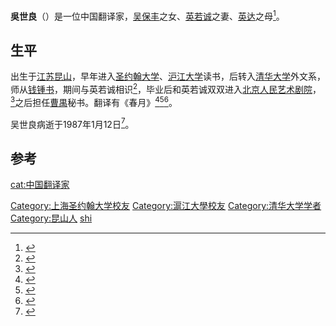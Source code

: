 '''吳世良'''（{{bd|？||1987年|1月12日}}）是一位中国翻译家，[[吴保丰|吴保丰]]之女、[[英若诚|英若诚]]之妻、[[英达|英达]]之母<ref>{{cite news|title=英达出身名门之后书香门第 钟情演艺事业执着追求|url=http://sports.titan24.com/allsports/09-01-13/164356.html|accessdate=2013-11-21|newspaper=体坛网|archive-url=https://web.archive.org/web/20160304192152/http://sports.titan24.com/allsports/09-01-13/164356.html|archive-date=2016-03-04|dead-url=yes}}</ref>。

==生平==
出生于[[江苏|江苏]][[昆山|昆山]]，早年进入[[圣约翰大学_(上海)|圣约翰大学]]、[[沪江大学|沪江大学]]读书，后转入[[清华大学|清华大学]]外文系，师从[[钱锺书|钱锺书]]，期间与英若诚相识<ref>{{cite news|title=历史散叶68：英若诚、吴世良的墨水泄露了恋爱秘密|url=http://history.people.com.cn/GB/198451/16191414.html|accessdate=2013-11-21|newspaper=人民网|archive-date=2020-02-02|archive-url=https://web.archive.org/web/20200202221006/http://history.people.com.cn/GB/198451/16191414.html|dead-url=no}}</ref>，毕业后和英若诚双双进入[[北京人民艺术剧院|北京人民艺术剧院]]，<ref>{{cite web|url=http://www.people.com.cn/GB/paper39/3366/431059.html|title=英若诚其人其事|publisher=《[[人民日报|人民日报]]》海外版|date=2001年5月16日|accessdate=2017年2月24日|archive-date=2017年2月25日|archive-url=https://web.archive.org/web/20170225055423/http://www.people.com.cn/GB/paper39/3366/431059.html|dead-url=no}}</ref>之后担任[[曹禺|曹禺]]秘书。翻译有《春月》<ref>{{cite news|title=《春月》与吴世良|url=http://beijingww.qianlong.com/1470/2013/11/01/553@211261.htm|accessdate=2013-11-21|newspaper=北京青年报|archive-url=https://web.archive.org/web/20150610223750/http://beijingww.qianlong.com/1470/2013/11/01/553@211261.htm|archive-date=2015-06-10|dead-url=yes}}</ref><ref>{{cite news|title=追忆母亲吴世良|url=http://news.163.com/13/0818/07/96HVPJH700014Q4P.html|accessdate=2013-11-21|newspaper=网易|archive-url=https://web.archive.org/web/20150610223814/http://news.163.com/13/0818/07/96HVPJH700014Q4P.html|archive-date=2015-06-10|dead-url=yes}}</ref><ref>{{cite news|title=《春月》与吴世良|url=http://beijingww.qianlong.com/1470/2013/11/01/553@211261.htm|accessdate=2013-11-21|newspaper=千龙网|archive-url=https://web.archive.org/web/20150610223750/http://beijingww.qianlong.com/1470/2013/11/01/553@211261.htm|archive-date=2015-06-10|dead-url=yes}}</ref>。

吴世良病逝于1987年1月12日<ref>{{cite web|url=http://epaper.syd.com.cn/syrb/html/2008-07/25/content_385578.htm|title=英若诚传奇（上）|publisher=《[[沈阳日报|沈阳日报]]》|date=2008年7月25日|accessdate=2014年9月5日|archive-url=https://web.archive.org/web/20160303204402/http://epaper.syd.com.cn/syrb/html/2008-07/25/content_385578.htm|archive-date=2016年3月3日|dead-url=yes}}</ref>。

==参考==
{{reflist}}

{{Authority control}}
{{DEFAULTSORT:Wu shiliang}}
[[Category:上海圣约翰大学校友|Category:上海圣约翰大学校友]]
[[Category:滬江大學校友|Category:滬江大學校友]]
[[Category:清华大学学者|Category:清华大学学者]]
[[Category:昆山人|Category:昆山人]]
[[Category:吴姓|shi]]
[[cat:中国翻译家|cat:中国翻译家]]
{{china-bio-stub}}